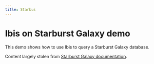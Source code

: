 ```yaml
---
title: Starbus
---
```


# Ibis on Starburst Galaxy demo

This demo shows how to use Ibis to query a Starburst Galaxy database.

Content largely stolen from [Starburst Galaxy documentation](https://docs.starburst.io/starburst-galaxy/tutorials/learn-basics).

